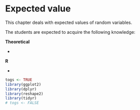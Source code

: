 # Expected value {#ev}

This chapter deals with expected values of random variables.

The students are expected to acquire the following knowledge:

**Theoretical**

- 

**R**

- 

```r
togs <- TRUE
library(ggplot2)
library(dplyr)
library(reshape2)
library(tidyr)
# togs <- FALSE
```
